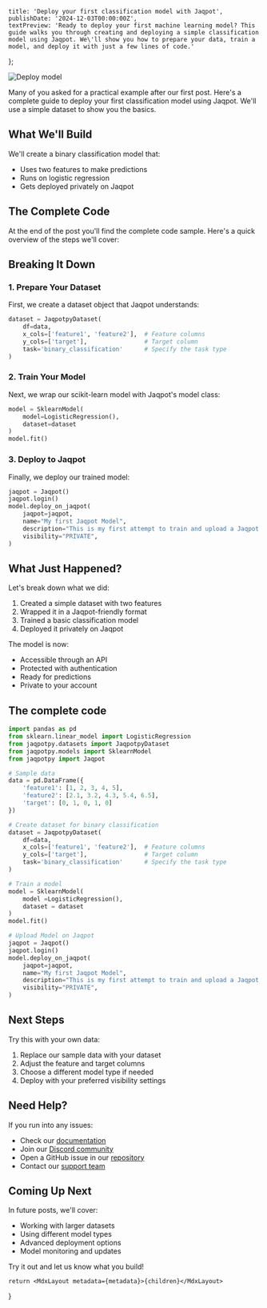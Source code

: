 
    title: 'Deploy your first classification model with Jaqpot',
    publishDate: '2024-12-03T00:00:00Z',
    textPreview: 'Ready to deploy your first machine learning model? This guide walks you through creating and deploying a simple classification model using Jaqpot. We\'ll show you how to prepare your data, train a model, and deploy it with just a few lines of code.'
};

![Deploy model](/deploy-first-model.png)

Many of you asked for a practical example after our first post. Here's a complete guide to deploy your first classification model using Jaqpot. We'll use a simple dataset to show you the basics.

## What We'll Build

We'll create a binary classification model that:
- Uses two features to make predictions
- Runs on logistic regression
- Gets deployed privately on Jaqpot

## The Complete Code

At the end of the post you'll find the complete code sample. Here's a quick overview of the steps we'll cover:

## Breaking It Down

### 1. Prepare Your Dataset

First, we create a dataset object that Jaqpot understands:

```python
dataset = JaqpotpyDataset(
    df=data,
    x_cols=['feature1', 'feature2'],  # Feature columns
    y_cols=['target'],                # Target column
    task='binary_classification'      # Specify the task type
)
```

### 2. Train Your Model

Next, we wrap our scikit-learn model with Jaqpot's model class:

```python
model = SklearnModel(
    model=LogisticRegression(),
    dataset=dataset
)
model.fit()
```

### 3. Deploy to Jaqpot

Finally, we deploy our trained model:

```python
jaqpot = Jaqpot()
jaqpot.login()
model.deploy_on_jaqpot(
    jaqpot=jaqpot,
    name="My first Jaqpot Model",
    description="This is my first attempt to train and upload a Jaqpot model.",
    visibility="PRIVATE",
)
```

## What Just Happened?

Let's break down what we did:
1. Created a simple dataset with two features
2. Wrapped it in a Jaqpot-friendly format
3. Trained a basic classification model
4. Deployed it privately on Jaqpot

The model is now:
- Accessible through an API
- Protected with authentication
- Ready for predictions
- Private to your account

## The complete code

```python
import pandas as pd
from sklearn.linear_model import LogisticRegression
from jaqpotpy.datasets import JaqpotpyDataset
from jaqpotpy.models import SklearnModel
from jaqpotpy import Jaqpot

# Sample data
data = pd.DataFrame({
    'feature1': [1, 2, 3, 4, 5],
    'feature2': [2.1, 3.2, 4.3, 5.4, 6.5],
    'target': [0, 1, 0, 1, 0]
})

# Create dataset for binary classification
dataset = JaqpotpyDataset(
    df=data,
    x_cols=['feature1', 'feature2'],  # Feature columns
    y_cols=['target'],                # Target column
    task='binary_classification'      # Specify the task type
)

# Τrain a model
model = SklearnModel(
    model =LogisticRegression(),
    dataset = dataset
)
model.fit()

# Upload Model on Jaqpot
jaqpot = Jaqpot()
jaqpot.login()
model.deploy_on_jaqpot(
    jaqpot=jaqpot,
    name="My first Jaqpot Model",
    description="This is my first attempt to train and upload a Jaqpot model.",
    visibility="PRIVATE",
)
```
## Next Steps

Try this with your own data:
1. Replace our sample data with your dataset
2. Adjust the feature and target columns
3. Choose a different model type if needed
4. Deploy with your preferred visibility settings

## Need Help?

If you run into any issues:
- Check our [documentation](https://jaqpot.org/docs)
- Join our [Discord community](https://discord.gg/tVpCjYQqSV)
- Open a GitHub issue in our [repository](https://github.com/ntua-unit-of-control-and-informatics/jaqpotpy/issues)
- Contact our [support team](mailto:jaqpot@jaqpot.org)

## Coming Up Next

In future posts, we'll cover:
- Working with larger datasets
- Using different model types
- Advanced deployment options
- Model monitoring and updates

Try it out and let us know what you build!

    return <MdxLayout metadata={metadata}>{children}</MdxLayout>
}
